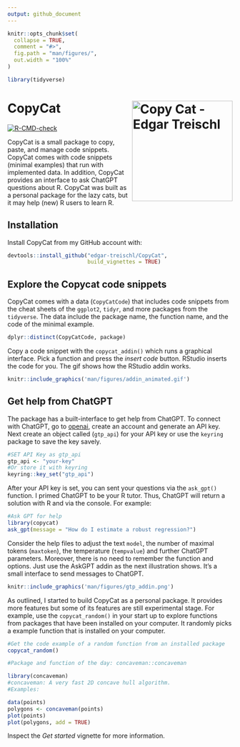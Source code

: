```yaml
---
output: github_document
---
```


<!-- README.md is generated from README.Rmd. Please edit that file -->

```r
knitr::opts_chunk$set(
  collapse = TRUE,
  comment = "#>",
  fig.path = "man/figures/",
  out.width = "100%"
)

library(tidyverse)

```

# CopyCat <img src="man/figures/logo.png" alt="Copy Cat - Edgar Treischl" align="right" width="225"/>

<!-- badges: start -->

[![R-CMD-check](https://github.com/edgar-treischl/CopyCat/actions/workflows/R-CMD-check.yaml/badge.svg)](https://github.com/edgar-treischl/CopyCat/actions/workflows/R-CMD-check.yaml)

<!-- badges: end -->

CopyCat is a small package to copy, paste, and manage code snippets. CopyCat comes with code snippets (minimal examples) that run with implemented data. In addition, CopyCat provides an interface to ask ChatGPT questions about R. CopyCat was built as a personal package for the lazy cats, but it may help (new) R users to learn R.

## Installation

Install CopyCat from my GitHub account with:

```r
devtools::install_github("edgar-treischl/CopyCat",
                         build_vignettes = TRUE)
```

## Explore the Copycat code snippets

CopyCat comes with a data (`CopyCatCode`) that includes code snippets from the cheat sheets of the `ggplot2`, `tidyr`, and more packages from the `tidyverse`. The data include the package name, the function name, and the code of the minimal example.

```r
dplyr::distinct(CopyCatCode, package)
```

Copy a code snippet with the `copycat_addin()` which runs a graphical interface. Pick a function and press the *insert code* button. RStudio inserts the code for you. The gif shows how the RStudio addin works.

```r
knitr::include_graphics('man/figures/addin_animated.gif')
```

## Get help from ChatGPT

The package has a built-interface to get help from ChatGPT. To connect with ChatGPT, go to [openai](https://openai.com/){.uri}, create an account and generate an API key. Next create an object called (`gtp_api`) for your API key or use the `keyring` package to save the key savely.

```r
#SET API Key as gtp_api
gtp_api <- "your-key"
#Or store it with keyring
keyring::key_set("gtp_api")
```

After your API key is set, you can sent your questions via the `ask_gpt()` function. I primed ChatGPT to be your R tutor. Thus, ChatGPT will return a solution with R and via the console. For example:

```r
#Ask GPT for help
library(copycat)
ask_gpt(message = "How do I estimate a robust regression?")
```


Consider the help files to adjust the text `model`, the number of maximal tokens (`maxtoken`), the temperature (`tempvalue`) and further ChatGPT parameters. Moreover, there is no need to remember the function and options. Just use the AskGPT addin as the next illustration shows. It's a small interface to send messages to ChatGPT.

```r
knitr::include_graphics('man/figures/gtp_addin.png')
```

As outlined, I started to build CopyCat as a personal package. It provides more features but some of its features are still experimental stage. For example, use the `copycat_random()` in your start up to explore functions from packages that have been installed on your computer. It randomly picks a example function that is installed on your computer.

```r
#Get the code example of a random function from an installed package
copycat_random()
```


```r
#Package and function of the day: concaveman::concaveman 

library(concaveman)
#concaveman: A very fast 2D concave hull algorithm.
#Examples:

data(points)
polygons <- concaveman(points)
plot(points)
plot(polygons, add = TRUE)
```



Inspect the *Get started* vignette for more information.




